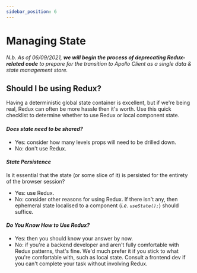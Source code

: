 ```yaml
---
sidebar_position: 6
---
```


# Managing State

_N.b. As of 06/09/2021, **we will begin the process of deprecating Redux-related
code** to prepare for the transition to Apollo Client as a single data & state
management store._

## Should I be using Redux?
Having a deterministic global state container is excellent, but if we're
being real, Redux can often be more hassle then it's worth. Use this quick
checklist to determine whether to use Redux or local component state.

#### _Does state need to be shared?_
- Yes: consider how many levels props will need to be drilled down.
- No: don't use Redux.

#### _State Persistence_
Is it essential that the state (or some slice of it) is persisted for the
entirety of the browser session?
- Yes: use Redux.
- No: consider other reasons for using Redux. If there isn't any, then
ephemeral state localised to a component (_i.e. `useState();`_) should suffice.

#### _Do You Know How to Use Redux?_
- Yes: then you should know your answer by now.
- No: if you're a backend developer and aren't fully comfortable with Redux
patterns, that's fine. We'd much prefer it if you stick to what you're
comfortable with, such as local state. Consult a frontend dev if you can't
complete your task without involving Redux.
